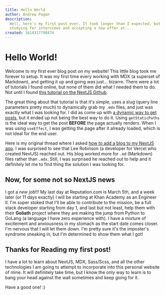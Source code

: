 ```yaml
---
title: Hello World
author: Andrew Pagan
description:
  Well, here's my first post ever. It took longer than I expected, but between
  studying for interviews and accepting a new offer at...
created: 1614317798474
---
```


# Hello World!

Welcome to my first ever blog post on my website! This little blog took me
forever to setup. It was my first time every working with MDX (a superset of
Markdown), and getting it up and going was just... bizarre. There were a lot of
tutorials I found online, but none of them did what I needed them to do. Not
until I found
[this tutorial on the NextJS Github](https://github.com/vercel/next.js/tree/canary/examples/with-mdx-remote).

The great thing about that tutorial is that it's simple, uses a slug (query line
parameters pretty much) to dynamically grab my `.mdx` files, and just was
exactly what I was looking for. I did as come up with
[a dynamic way to get posts](https://www.reddit.com/r/nextjs/comments/lsa5rj/dynamically_importing_mdx_files_in_nextjs_based/),
but it ended up not being the best way to do it. Using `getStaticPaths` is the
ideal way to get the post **BEFORE** the page actually renders. When I was using
`useEffect`, I was getting the page after it already loaded, which is not ideal
for the end user.

Here is my original thread where I asked
[how to add a blog to my NextJS app](https://www.reddit.com/r/nextjs/comments/lqynxd/how_to_add_a_blog_to_my_nextjs_project/).
I was surprised to see that Lee Robinson (a developer for Vercel who created
NextJS) reached out. His blog worked more for `.md` (Markdown) files rather than
`.mdx`. Still, I was surprised he reached out to help and it definitely let me
to find thing the solution I was looking for.

## Now, for some not so NextJS news

I got a _new job_!!! My last day at Reputation.com is March 5th, and a week
later (or 11 days exactly) I will be starting at Khan Academy as an Engineer II.
I'm super stoked that I'll be able to contribute to the mission, be a full stack
developer starting from day 1, and last but not least, help them with their
**Goliath** project where they are making the jump from Python to GoLang (a
language I have zero experience with). I have a mixture of excitement and
anxiousness in my stomach as the start date comes closer. I'm nervous that I
will let them down. I'm pretty sure it's the imposter's syndrome sneaking in,
but I'm determined to show them what I got!

## Thanks for Reading my first post!

I have a lot to learn about NextJS, MDX, Sass/Scss, and all the other
technologies I am going to attempt to incorporate into this personal website of
mine. It will definitely take time, but I know the only way to learn is to bang
your head against the wall sometimes and keep going for it.

Have a good one! :)
